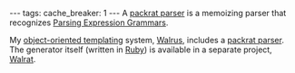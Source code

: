 ---
tags:
cache_breaker: 1
---
A [[packrat parser]] is a memoizing parser that recognizes [[Parsing Expression Grammars]].

My [[object-oriented templating]] system, [[Walrus]], includes a [[packrat parser]]. The generator itself (written in [[Ruby]]) is available in a separate project, [[Walrat]].
